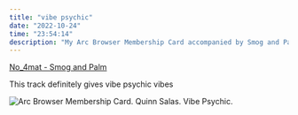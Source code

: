 ```yaml
---
title: "vibe psychic"
date: "2022-10-24"
time: "23:54:14"
description: "My Arc Browser Membership Card accompanied by Smog and Palm by No_4mat"
---
```



[No_4mat - Smog and Palm](https://open.spotify.com/track/4xa4Rpok4GsthgNuXSML5M?si=f7ac37fb90d44ed0)

This track definitely gives vibe psychic vibes 

<Image
  src={vibepsychic}
  alt="Arc Browser Membership Card. Quinn Salas. Vibe Psychic."
/>


